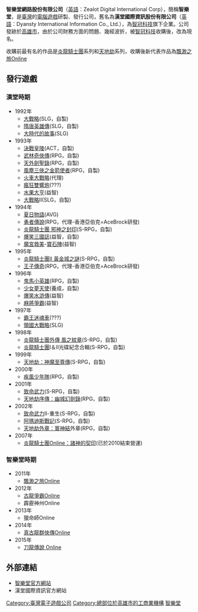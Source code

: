{{unreferenced|time=2013-12-06T11:14:17+00:00}}
{{Infobox Company 
| company_name     = 智樂堂網路股份有限公司
| company_name_en  = Zealot Digital International Corp
| company_logo     = [[file:Zealot_Digital.png|250px]]
| company_type     = 
| market_information = 
| company_slogan = 
| foundation     = 2008年2月14日
| location       = {{flagicon|TWN}}[[中華民國|中華民國]]<br/>[[高雄市|高雄市]][[前鎮區|前鎮區]]擴建路1-20號11樓
| zip_code       = 806
| telephone_no   = 
| industry       = 資訊服務業
| chairman       = 王俊博
| GM             = 
| capital        = [[新臺幣|新台幣]]（2011年）
| num_employees  = 200人
| parent         = [[智冠科技|智冠科技]]股份有限公司
| homepage       = [http://www.zealotdigital.com.tw 智樂堂ZealotDigital]
}}

'''智樂堂網路股份有限公司'''（[[英語|英語]]：Zealot Digital International Corp），簡稱'''智樂堂'''，是[[臺灣|臺灣]]的[[電腦遊戲|電腦遊戲]]研製、發行公司，舊名為'''漢堂國際資訊股份有限公司'''（[[英語|英語]]：Dyansty International Information Co., Ltd.），為[[智冠科技|智冠科技]]旗下企業。公司發跡於[[高雄市|高雄市]]，由於公司財務方面的問題、幾經波折，被[[智冠科技|智冠科技]]收購後，改為現名。

收購前最有名的作品是[[炎龍騎士團|炎龍騎士團]]系列和[[天地劫|天地劫]]系列，收購後新代表作品為[[飄渺之旅Online|飄渺之旅Online]]

== 發行遊戲 ==
===漢堂時期===
<!--(目前資料不齊全、時間先後順序待查證，還請知曉人士補充修正)-->
*1992年
**[[大戰略|大戰略]](SLG，自製)
**[[隋唐英雄傳|隋唐英雄傳]](SLG，自製)
**[[大時代的故事|大時代的故事]](SLG)
*1993年
**[[決戰皇陵|決戰皇陵]](ACT，自製)
**[[武林奇俠傳|武林奇俠傳]](RPG，自製)
**[[天外劍聖錄|天外劍聖錄]](RPG，自製)
**[[風塵三俠之金箭使者|風塵三俠之金箭使者]](RPG，自製)
**[[火車大戰略|火車大戰略]](代理)
**[[瘋狂雙響炮|瘋狂雙響炮]](???)
**[[水果大亨|水果大亨]](益智)
**[[大戰略|大戰略]]Ⅱ(SLG，自製)
*1994年
**[[夏日物語|夏日物語]](AVG)
**[[勇者傳說|勇者傳說]](RPG，代理-香港亞伯克=AceBrock研發)
**[[炎龍騎士團_邪神之封印|炎龍騎士團 邪神之封印]](S-RPG，自製)
**[[爆笑三國誌|爆笑三國誌]](益智，自製)
**[[魔宮救美|魔宮救美]]-[[寶石陣|寶石陣]](益智)
*1995年
**[[炎龍騎士團II_黃金城之謎|炎龍騎士團II 黃金城之謎]](S-RPG，自製)
**[[王子傳奇|王子傳奇]](RPG，代理-香港亞伯克=AceBrock研發)
*1996年
**[[鬼馬小英雄|鬼馬小英雄]](RPG，自製)
**[[少女夢天使|少女夢天使]](養成，自製)
**[[爆笑水滸傳|爆笑水滸傳]](益智)
**[[麻將爭霸|麻將爭霸]](益智)
*1997年
**[[霸王迷魂車|霸王迷魂車]](???)
**[[領國大戰略|領國大戰略]](SLG)
*1998年
**[[炎龍騎士團外傳_風之紋章|炎龍騎士團外傳 風之紋章]](S-RPG，自製)
**[[炎龍騎士團|炎龍騎士團]]Ⅰ＆Ⅱ光碟紀念合輯(S-RPG，自製)
*1999年
**[[天地劫：神魔至尊傳|天地劫：神魔至尊傳]](S-RPG，自製)
*2000年
**[[疾風少年隊|疾風少年隊]](RPG，自製)
*2001年
**[[致命武力|致命武力]](S-RPG，自製)
**[[天地劫序傳：幽城幻劍錄|天地劫序傳：幽城幻劍錄]](RPG，自製)
*2002年
**[[致命武力|致命武力]]Ⅱ-重生(S-RPG，自製)
**[[阿瑪迪斯戰記|阿瑪迪斯戰記]](S-RPG，自製)
**[[天地劫外章：寰神結|天地劫外章：寰神結]]外章(RPG，自製)
*2007年
**[[炎龍騎士團Online：諸神的契印|炎龍騎士團Online：諸神的契印]](已於2010結束營運)

===智樂堂時期===
*2011年
**[https://web.archive.org/web/20110317073837/http://xen.gameflier.com/ 飄渺之旅Online]
*2012年
**[https://web.archive.org/web/20120411100617/http://gulon.gameflier.com/ 古龍爭霸Online]
**霹靂神州Online
*2013年
**獵命師Online
*2014年
**[https://gulongheroes.zealotdigital.com.tw/ 真古龍群俠傳Online] {{Wayback|url=https://gulongheroes.zealotdigital.com.tw/ |date=20150318095454 }}
*2015年
**[http://pilidl.zld.com.tw/ 刀龍傳說 Online] {{Wayback|url=http://pilidl.zld.com.tw/ |date=20150510004708 }}

==外部連結==
* [http://www.zealotdigital.com.tw/ 智樂堂官方網站] {{Wayback|url=http://www.zealotdigital.com.tw/ |date=20110218042136 }}
* 漢堂國際資訊官方網站 {{Wayback|url=http://www.dynasty.com.tw/ |date=20070222091637 }}

{{台灣電子遊戲公司}}

[[Category:臺灣電子遊戲公司|Category:臺灣電子遊戲公司]]
[[Category:總部位於高雄市的工商業機構|Category:總部位於高雄市的工商業機構]]
[[Category:智樂堂|]]